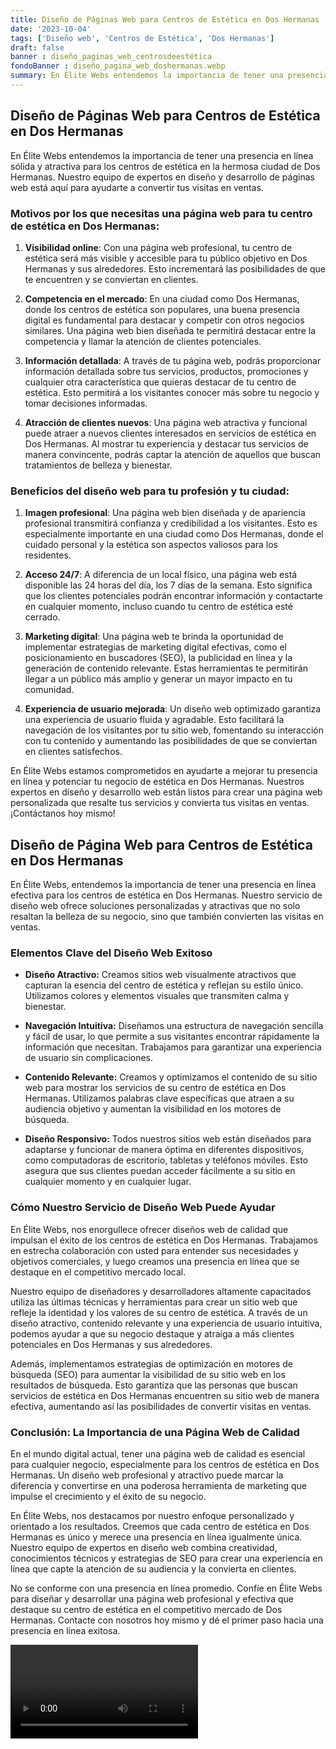 ```yaml
---
title: Diseño de Páginas Web para Centros de Estética en Dos Hermanas
date: '2023-10-04'
tags: ['Diseño web', 'Centros de Estética', 'Dos Hermanas']
draft: false
banner : diseño_paginas_web_centrosdeestética
fondoBanner : diseño_pagina_web_doshermanas.webp
summary: En Élite Webs entendemos la importancia de tener una presencia en línea sólida y atractiva para los centros de estética en la hermosa ciudad de Dos Hermanas. Nuestro equipo de expertos en diseño y desarrollo de páginas web está aquí para ayudarte a convertir tus visitas en ventas. 
---
```


## Diseño de Páginas Web para Centros de Estética en Dos Hermanas

En Élite Webs entendemos la importancia de tener una presencia en línea sólida y atractiva para los centros de estética en la hermosa ciudad de Dos Hermanas. Nuestro equipo de expertos en diseño y desarrollo de páginas web está aquí para ayudarte a convertir tus visitas en ventas. 

### Motivos por los que necesitas una página web para tu centro de estética en Dos Hermanas:

1. **Visibilidad online**: Con una página web profesional, tu centro de estética será más visible y accesible para tu público objetivo en Dos Hermanas y sus alrededores. Esto incrementará las posibilidades de que te encuentren y se conviertan en clientes.

2. **Competencia en el mercado**: En una ciudad como Dos Hermanas, donde los centros de estética son populares, una buena presencia digital es fundamental para destacar y competir con otros negocios similares. Una página web bien diseñada te permitirá destacar entre la competencia y llamar la atención de clientes potenciales.

3. **Información detallada**: A través de tu página web, podrás proporcionar información detallada sobre tus servicios, productos, promociones y cualquier otra característica que quieras destacar de tu centro de estética. Esto permitirá a los visitantes conocer más sobre tu negocio y tomar decisiones informadas.

4. **Atracción de clientes nuevos**: Una página web atractiva y funcional puede atraer a nuevos clientes interesados en servicios de estética en Dos Hermanas. Al mostrar tu experiencia y destacar tus servicios de manera convincente, podrás captar la atención de aquellos que buscan tratamientos de belleza y bienestar.

### Beneficios del diseño web para tu profesión y tu ciudad:

1. **Imagen profesional**: Una página web bien diseñada y de apariencia profesional transmitirá confianza y credibilidad a los visitantes. Esto es especialmente importante en una ciudad como Dos Hermanas, donde el cuidado personal y la estética son aspectos valiosos para los residentes.

2. **Acceso 24/7**: A diferencia de un local físico, una página web está disponible las 24 horas del día, los 7 días de la semana. Esto significa que los clientes potenciales podrán encontrar información y contactarte en cualquier momento, incluso cuando tu centro de estética esté cerrado.

3. **Marketing digital**: Una página web te brinda la oportunidad de implementar estrategias de marketing digital efectivas, como el posicionamiento en buscadores (SEO), la publicidad en línea y la generación de contenido relevante. Estas herramientas te permitirán llegar a un público más amplio y generar un mayor impacto en tu comunidad.

4. **Experiencia de usuario mejorada**: Un diseño web optimizado garantiza una experiencia de usuario fluida y agradable. Esto facilitará la navegación de los visitantes por tu sitio web, fomentando su interacción con tu contenido y aumentando las posibilidades de que se conviertan en clientes satisfechos.

En Élite Webs estamos comprometidos en ayudarte a mejorar tu presencia en línea y potenciar tu negocio de estética en Dos Hermanas. Nuestros expertos en diseño y desarrollo web están listos para crear una página web personalizada que resalte tus servicios y convierta tus visitas en ventas. ¡Contáctanos hoy mismo!

<GifSeo />

<Cta />

## Diseño de Página Web para Centros de Estética en Dos Hermanas

En Élite Webs, entendemos la importancia de tener una presencia en línea efectiva para los centros de estética en Dos Hermanas. Nuestro servicio de diseño web ofrece soluciones personalizadas y atractivas que no solo resaltan la belleza de su negocio, sino que también convierten las visitas en ventas. 

### Elementos Clave del Diseño Web Exitoso

- **Diseño Atractivo:** Creamos sitios web visualmente atractivos que capturan la esencia del centro de estética y reflejan su estilo único. Utilizamos colores y elementos visuales que transmiten calma y bienestar.

- **Navegación Intuitiva:** Diseñamos una estructura de navegación sencilla y fácil de usar, lo que permite a sus visitantes encontrar rápidamente la información que necesitan. Trabajamos para garantizar una experiencia de usuario sin complicaciones.

- **Contenido Relevante:** Creamos y optimizamos el contenido de su sitio web para mostrar los servicios de su centro de estética en Dos Hermanas. Utilizamos palabras clave específicas que atraen a su audiencia objetivo y aumentan la visibilidad en los motores de búsqueda.

- **Diseño Responsivo:** Todos nuestros sitios web están diseñados para adaptarse y funcionar de manera óptima en diferentes dispositivos, como computadoras de escritorio, tabletas y teléfonos móviles. Esto asegura que sus clientes puedan acceder fácilmente a su sitio en cualquier momento y en cualquier lugar.

### Cómo Nuestro Servicio de Diseño Web Puede Ayudar

En Élite Webs, nos enorgullece ofrecer diseños web de calidad que impulsan el éxito de los centros de estética en Dos Hermanas. Trabajamos en estrecha colaboración con usted para entender sus necesidades y objetivos comerciales, y luego creamos una presencia en línea que se destaque en el competitivo mercado local.

Nuestro equipo de diseñadores y desarrolladores altamente capacitados utiliza las últimas técnicas y herramientas para crear un sitio web que refleje la identidad y los valores de su centro de estética. A través de un diseño atractivo, contenido relevante y una experiencia de usuario intuitiva, podemos ayudar a que su negocio destaque y atraiga a más clientes potenciales en Dos Hermanas y sus alrededores.

Además, implementamos estrategias de optimización en motores de búsqueda (SEO) para aumentar la visibilidad de su sitio web en los resultados de búsqueda. Esto garantiza que las personas que buscan servicios de estética en Dos Hermanas encuentren su sitio web de manera efectiva, aumentando así las posibilidades de convertir visitas en ventas.

### Conclusión: La Importancia de una Página Web de Calidad

En el mundo digital actual, tener una página web de calidad es esencial para cualquier negocio, especialmente para los centros de estética en Dos Hermanas. Un diseño web profesional y atractivo puede marcar la diferencia y convertirse en una poderosa herramienta de marketing que impulse el crecimiento y el éxito de su negocio.

En Élite Webs, nos destacamos por nuestro enfoque personalizado y orientado a los resultados. Creemos que cada centro de estética en Dos Hermanas es único y merece una presencia en línea igualmente única. Nuestro equipo de expertos en diseño web combina creatividad, conocimientos técnicos y estrategias de SEO para crear una experiencia en línea que capte la atención de su audiencia y la convierta en clientes.

No se conforme con una presencia en línea promedio. Confíe en Élite Webs para diseñar y desarrollar una página web profesional y efectiva que destaque su centro de estética en el competitivo mercado de Dos Hermanas. Contacte con nosotros hoy mismo y dé el primer paso hacia una presencia en línea exitosa.

<Video />

<CtaBot job='Centros de Estética' city='Dos Hermanas'/>

<Gmaps query='Dos Hermanas+españa+maps' />